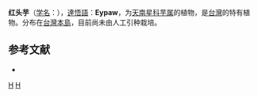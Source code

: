 {{Speciesbox 
| genus = Colocasia
| species = kotoensis
| authority = [[早田文藏|Hayata]]
}}

'''红头芋'''（[[学名|学名]]：{{lang|la|''Colocasia kotoensis''}}），[[達悟語|達悟語]]：'''Eypaw'''，为[[天南星科|天南星科]][[芋属|芋属]]的植物，是[[台灣|台灣]]的特有植物。分布在[[台灣島|台灣本島]]，目前尚未由人工引种栽培。

== 参考文献 ==
<div class="references-small">
* {{cite web| url =http://www.bioinfo.cn/db05/KmzwSpecies.php?action=view&id=25154| title =红头芋| work =《中国高等植物数据库全库》| publisher =中国科学院微生物研究所| author =昆明植物研究所| accessdate =2009-02-25| deadurl =yes| archiveurl =https://web.archive.org/web/20160305073940/http://www.bioinfo.cn/db05/KmzwSpecies.php?action=view&id=25154| archivedate =2016-03-05}}
</div>
{{Taxonbar|from=Q15232552}}

{{DEFAULTSORT:Colocasia kotoensis}}
[[Category:芋属|H]]
[[Category:臺灣特有植物|H]]